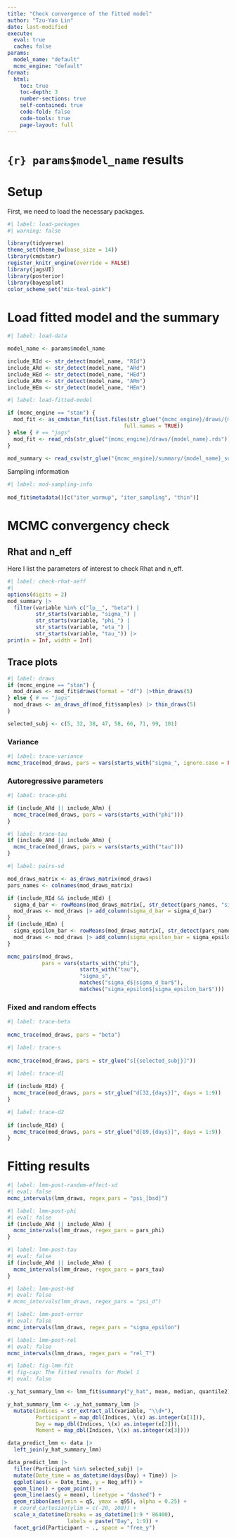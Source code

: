 ```yaml
---
title: "Check convergence of the fitted model"
author: "Tzu-Yao Lin"
date: last-modified
execute:
  eval: true
  cache: false
params:
  model_name: "default"
  mcmc_engine: "default"
format: 
  html:
    toc: true
    toc-depth: 3
    number-sections: true
    self-contained: true
    code-fold: false
    code-tools: true
    page-layout: full
---
```


# `{r} params$model_name` results

# Setup

First, we need to load the necessary packages.

```r
#| label: load-packages
#| warning: false 

library(tidyverse)
theme_set(theme_bw(base_size = 14))
library(cmdstanr)
register_knitr_engine(override = FALSE)
library(jagsUI)
library(posterior)
library(bayesplot)
color_scheme_set("mix-teal-pink")
```

# Load fitted model and the summary

```r
#| label: load-data

model_name <- params$model_name

include_RId <- str_detect(model_name, "RId")
include_ARd <- str_detect(model_name, "ARd")
include_HEd <- str_detect(model_name, "HEd")
include_ARm <- str_detect(model_name, "ARm")
include_HEm <- str_detect(model_name, "HEm")
```

```r
#| label: load-fitted-model

if (mcmc_engine == "stan") {
  mod_fit <- as_cmdstan_fit(list.files(str_glue("{mcmc_engine}/draws/{model_name}"), 
                                     full.names = TRUE))
} else { # == "jags"
  mod_fit <- read_rds(str_glue("{mcmc_engine}/draws/{model_name}.rds"))
}

mod_summary <- read_csv(str_glue("{mcmc_engine}/summary/{model_name}_summary.csv"))
```

Sampling information

```r
#| label: mod-sampling-info
 
mod_fit$metadata()[c("iter_warmup", "iter_sampling", "thin")]
```

# MCMC convergency check

## Rhat and n_eff

Here I list the parameters of interest to check Rhat and n_eff.

```r
#| label: check-rhat-neff
#|  
options(digits = 2)
mod_summary |> 
  filter(variable %in% c("lp__", "beta") | 
         str_starts(variable, "sigma_") |
         str_starts(variable, "phi_") |
         str_starts(variable, "eta_") |
         str_starts(variable, "tau_")) |> 
print(n = Inf, width = Inf)
```

## Trace plots

```r
#| label: draws
if (mcmc_engine == "stan") {
  mod_draws <- mod_fit$draws(format = "df") |>thin_draws(5) 
} else { # == "jags"
  mod_draws <- as_draws_df(mod_fit$samples) |> thin_draws(5)
}

selected_subj <- c(5, 32, 38, 47, 58, 66, 71, 99, 101)
```

### Variance


```r
#| label: trace-variance
mcmc_trace(mod_draws, pars = vars(starts_with("sigma_", ignore.case = FALSE)))
```

### Autoregressive parameters

```r
#| label: trace-phi

if (include_ARd || include_ARm) {
  mcmc_trace(mod_draws, pars = vars(starts_with("phi")))
}
```

```r
#| label: trace-tau
if (include_ARd || include_ARm) {
  mcmc_trace(mod_draws, pars = vars(starts_with("tau")))
}
```

```r
#| label: pairs-sd

mod_draws_matrix <- as_draws_matrix(mod_draws)
pars_names <- colnames(mod_draws_matrix)

if (include_RId && include_HEd) {
  sigma_d_bar <- rowMeans(mod_draws_matrix[, str_detect(pars_names, "sigma_d")])
  mod_draws <- mod_draws |> add_column(sigma_d_bar = sigma_d_bar)
}
if (include_HEm) {
  sigma_epsilon_bar <- rowMeans(mod_draws_matrix[, str_detect(pars_names, "sigma_epsilon")])
  mod_draws <- mod_draws |> add_column(sigma_epsilon_bar = sigma_epsilon_bar)
}

mcmc_pairs(mod_draws, 
           pars = vars(starts_with("phi"), 
                       starts_with("tau"), 
                       "sigma_s", 
                       matches("sigma_d$|sigma_d_bar$"),
                       matches("sigma_epsilon$|sigma_epsilon_bar$")))

```


### Fixed and random effects

```r
#| label: trace-beta
 
mcmc_trace(mod_draws, pars = "beta")
```

```r
#| label: trace-s
 
mcmc_trace(mod_draws, pars = str_glue("s[{selected_subj}]"))
```

```r
#| label: trace-d1 
 
if (include_RId) {
  mcmc_trace(mod_draws, pars = str_glue("d[32,{days}]", days = 1:9))
}

```

```r
#| label: trace-d2
 
if (include_RId) {
  mcmc_trace(mod_draws, pars = str_glue("d[89,{days}]", days = 1:9))
}

```













# Fitting results

```r
#| label: lmm-post-random-effect-sd
#| eval: false 
mcmc_intervals(lmm_draws, regex_pars = "psi_[bsd]")
```

```r
#| label: lmm-post-phi
#| eval: false 
if (include_ARd || include_ARm) { 
  mcmc_intervals(lmm_draws, regex_pars = pars_phi)
}
```
```r
#| label: lmm-post-tau
#| eval: false 
if (include_ARd || include_ARm) {
  mcmc_intervals(lmm_draws, regex_pars = pars_tau)
}
```

```r
#| label: lmm-post-Hd
#| eval: false 
# mcmc_intervals(lmm_draws, regex_pars = "psi_d") 
```

```r
#| label: lmm-post-error
#| eval: false 
mcmc_intervals(lmm_draws, regex_pars = "sigma_epsilon")
```

```r
#| label: lmm-post-rel
#| eval: false
mcmc_intervals(lmm_draws, regex_pars = "rel_T")
```

```r
#| label: fig-lmm-fit
#| fig-cap: The fitted results for Model 1 
#| eval: false 

.y_hat_summary_lmm <- lmm_fit$summary("y_hat", mean, median, quantile2) 

y_hat_summary_lmm <- .y_hat_summary_lmm |> 
  mutate(Indices = str_extract_all(variable, "\\d+"), 
         Participant = map_dbl(Indices, \(x) as.integer(x[1])),
         Day = map_dbl(Indices, \(x) as.integer(x[2])),
         Moment = map_dbl(Indices, \(x) as.integer(x[3])))

data_predict_lmm <- data |> 
  left_join(y_hat_summary_lmm)

data_predict_lmm |> 
  filter(Participant %in% selected_subj) |> 
  mutate(Date_time = as_datetime(days(Day) + Time)) |> 
  ggplot(aes(x = Date_time, y = Neg_aff)) + 
  geom_line() + geom_point() +
  geom_line(aes(y = mean), linetype = "dashed") +
  geom_ribbon(aes(ymin = q5, ymax = q95), alpha = 0.25) +
  # coord_cartesian(ylim = c(-20, 100)) +
  scale_x_datetime(breaks = as_datetime(1:9 * 86400),
                   labels = paste("Day", 1:9)) +
  facet_grid(Participant ~ ., space = "free_y") 
```
